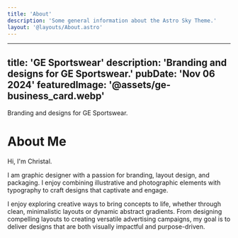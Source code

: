 ```yaml
---
title: 'About'
description: 'Some general information about the Astro Sky Theme.'
layout: '@layouts/About.astro'
---
```


---
title: 'GE Sportswear'
description: 'Branding and designs for GE Sportswear.'
pubDate: 'Nov 06 2024'
featuredImage: '@assets/ge-business_card.webp'
---


<ProjectImage path={image1} alt="assets/assest 2.webp"/>
<ProjectImage path={image3} alt="assets/assest 2.webp"/>
<ProjectImage path={image4} alt="assets/assest 2.webp"/>
<ProjectImage path={image2} alt="assets/assest 2.webp"/>

Branding and designs for GE Sportswear.

# About Me

Hi, I'm Christal.

I am graphic designer with a passion for branding, layout design, and packaging. I enjoy combining illustrative and photographic elements with typography to craft designs that captivate and engage.

I enjoy exploring creative ways to bring concepts to life, whether through clean, minimalistic layouts or dynamic abstract gradients.
From designing compelling layouts to creating versatile advertising campaigns, my goal is to deliver designs that are both visually impactful and purpose-driven.
